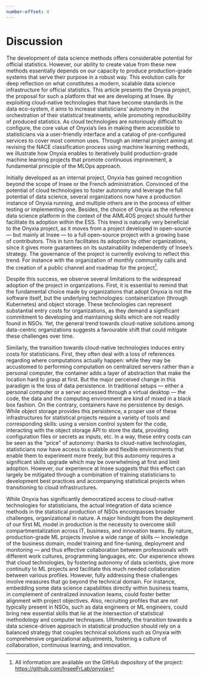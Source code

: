 ```yaml
---
number-offset: 4
---
```


# Discussion

The development of data science methods offers considerable potential for official statistics. However, our ability to create value from these new methods essentially depends on our capacity to produce production-grade systems that serve their purpose in a robust way. This evolution calls for deep reflection on what constitutes a modern, scalable data science infrastructure for official statistics. This article presents the Onyxia project, the proposal for such a platform that we are developing at Insee. By exploiting cloud-native technologies that have become standards in the data eco-system, it aims to increase statisticians' autonomy in the orchestration of their statistical treatments, while promoting reproducibility of produced statistics. As cloud technologies are notoriously difficult to configure, the core value of Onyxia's lies in making them accessible to statisticians via a user-friendly interface and a catalog of pre-configured services to cover most common uses. Through an internal project aiming at revising the NACE classification process using machine learning methods, we illustrate how Onyxia enables to iteratively build production-grade machine learning projects that promote continuous improvement, a fundamental principle of the MLOps approach.

Initially developed as an internal project, Onyxia has gained recognition beyond the scope of Insee or the French administration. Convinced of the potential of cloud technologies to foster autonomy and leverage the full potential of data science, several organizations now have a production instance of Onyxia running, and multiple others are in the process of either testing or implementing one. Besides, the choice of Onyxia as the reference data science platform in the context of the AIML4OS project should further facilitate its adoption within the ESS. This trend is naturally very beneficial to the Onyxia project, as it moves from a project developed in open-source — but mainly at Insee — to a full open-source project with a growing base of contributors. This in turn facilitates its adoption by other organizations, since it gives more guarantees on its sustainability independently of Insee's strategy. The governance of the project is currently evolving to reflect this trend. For instance with the organization of monthly community calls and the creation of a public channel and roadmap for the project[^onyxia-project].

[^onyxia-project]: All information are available on the GitHub depository of the project: [https://github.com/InseeFrLab/onyxia]()

Despite this success, we observe several limitations to the widespread adoption of the project in organizations. First, it is essential to remind that the fundamental choice made by organizations that adopt Onyxia is not the software itself, but the underlying technologies: containerization (through Kubernetes) and object storage. These technologies can represent substantial entry costs for organizations, as they demand a significant commitment to developing and maintaining skills which are not readily found in NSOs. Yet, the general trend towards cloud-native solutions among data-centric organizations suggests a favourable shift that could mitigate these challenges over time.

Similarly, the transition towards cloud-native technologies induces entry costs for statisticians. First, they often deal with a loss of references regarding where computations actually happen: while they may be accustomed to performing computation on centralized servers rather than a personal computer, the container adds a layer of abstraction that make the location hard to grasp at first. But the major perceived change in this paradigm is the loss of data persistence. In traditional setups — either a personal computer or a server accessed through a virtual desktop — the code, the data and the computing environment are kind of mixed in a black box fashion. On the contrary, containers have no persistence by design. While object storage provides this persistence, a proper use of these infrastructures for statistical projects require a variety of tools and corresponding skills: using a version control system for the code, interacting with the object storage API to store the data, providing configuration files or secrets as inputs, etc. In a way, these entry costs can be seen as the "price" of autonomy: thanks to cloud-native technologies, statisticians now have access to scalable and flexible environments that enable them to experiment more freely, but this autonomy requires a significant skills upgrade which may be overwhelming at first and limit adoption. However, our experience at Insee suggests that this effect can largely be mitigated through a combination of training statisticians to development best practices and accompanying statistical projects when transitioning to cloud infrastructures.

While Onyxia has significantly democratized access to cloud-native technologies for statisticians, the actual integration of data science methods in the statistical production of NSOs encompasses broader challenges, organizational in nature. A major hindsight from the deployment of our first ML model in production is the necessity to overcome skill compartmentalization across IT, business, and innovation teams. By nature, production-grade ML projects involve a wide range of skills — knowledge of the business domain, model training and fine-tuning, deployment and monitoring — and thus effective collaboration between professionals with different work cultures, programming languages, etc. Our experience shows that cloud technologies, by fostering autonomy of data scientists, give more continuity to ML projects and facilitate this much needed collaboration between various profiles. However, fully addressing these challenges involve measures that go beyond the technical domain. For instance, embedding some data science capabilities directly within business teams, in complement of centralized innovation teams, could foster better alignment with project objectives. Also, recruiting profiles that are not typically present in NSOs, such as data engineers or ML engineers, could bring new essential skills that lie at the intersection of statistical methodology and computer techniques. Ultimately, the transition towards a data science-driven approach in statistical production should rely on a balanced strategy that couples technical solutions such as Onyxia with comprehensive organizational adjustments, fostering a culture of collaboration, continuous learning, and innovation.
